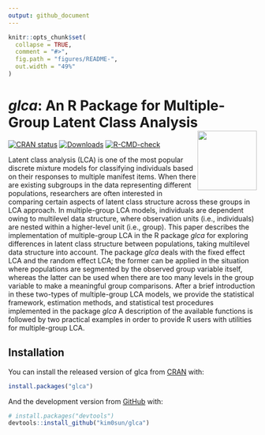 ```yaml
---
output: github_document
---
```


<!-- README.md is generated from README.Rmd. Please edit that file -->

```r
knitr::opts_chunk$set(
  collapse = TRUE,
  comment = "#>", 
  fig.path = "figures/README-",
  out.width = "49%"
)
```

# *glca*: An R Package for Multiple-Group Latent Class Analysis <img src="figures/logo.png" align="right" width="120" />
<!-- badges: start -->
[![CRAN status](https://www.r-pkg.org/badges/version/glca)](https://CRAN.R-project.org/package=glca)
[![Downloads](https://cranlogs.r-pkg.org/badges/grand-total/glca?color=blue)](https://r-pkg.org/pkg/glca)
[![R-CMD-check](https://github.com/kim0sun/glca/workflows/R-CMD-check/badge.svg)](https://github.com/kim0sun/glca/actions)
<!-- badges: end -->

Latent class analysis (LCA) is one of the most popular discrete mixture models for classifying individuals based on their responses to multiple manifest items. When there are existing subgroups in the data representing different populations, researchers are often interested in comparing certain aspects of latent class structure across these groups in LCA approach. In multiple-group LCA models, individuals are dependent owing to multilevel data structure, where observation units (i.e., individuals) are nested within a higher-level unit (i.e., group). This paper describes the implementation of multiple-group LCA in the R package *glca* for exploring differences in latent class structure between populations, taking multilevel data structure into account. The package *glca* deals with the fixed effect LCA and the random effect LCA; the former can be applied in the situation where populations are segmented by the observed group variable itself, whereas the latter can be used when there are too many levels in the group variable to make a meaningful group comparisons. After a brief introduction in these two-types of multiple-group LCA models, we provide the statistical framework, estimation methods, and statistical test procedures implemented in the package *glca* A description of the available functions is followed by two practical examples in order to provide R users with utilities for multiple-group LCA.


## Installation
You can install the released version of glca from [CRAN](https://CRAN.R-project.org) with:

``` r
install.packages("glca")
```

And the development version from [GitHub](https://github.com/) with:

``` r
# install.packages("devtools")
devtools::install_github("kim0sun/glca")
```


